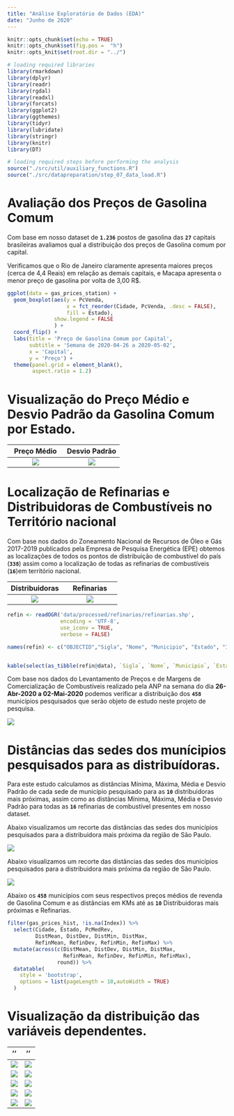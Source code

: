 ```yaml
---
title: "Análise Exploratório de Dados (EDA)"
date: "Junho de 2020"
---
```


```r
knitr::opts_chunk$set(echo = TRUE)
knitr::opts_chunk$set(fig.pos =  "h")
knitr::opts_knit$set(root.dir = "../")

# loading required libraries
library(rmarkdown)
library(dplyr)
library(readr)
library(rgdal)
library(readxl)
library(forcats)
library(ggplot2)
library(ggthemes)
library(tidyr)
library(lubridate)
library(stringr)
library(knitr)
library(DT)
```

```r
# loading required steps before performing the analysis
source("./src/util/auxiliary_functions.R")
source("./src/datapreparation/step_07_data_load.R")
```

# Avaliação dos Preços de Gasolina Comum

Com base em nosso dataset de **`1.236`** postos de gasolina das **`27`** capitais brasileiras avaliamos qual a distribuição dos preços de Gasolina comum por capital.

Verificamos que o Rio de Janeiro claramente apresenta maiores preços (cerca de 4,4 Reais) em relação as demais capitais, e Macapa apresenta o menor preço de gasolina por volta de 3,00 R$.

```r
ggplot(data = gas_prices_station) +
  geom_boxplot(aes(y = PcVenda, 
                   x = fct_reorder(Cidade, PcVenda, .desc = FALSE),
                   fill = Estado), 
               show.legend = FALSE
               ) +
  coord_flip() +
  labs(title = 'Preço de Gasolina Comum por Capital',
       subtitle = 'Semana de 2020-04-26 a 2020-05-02',
       x = 'Capital',
       y = 'Preço') + 
  theme(panel.grid = element_blank(),
        aspect.ratio = 1.2)
```


# Visualização do Preço Médio e Desvio Padrão da Gasolina Comum por Estado.

Preço Médio                           |Desvio Padrão  
:-------------------------:|:-------------------------:
![](https://raw.githubusercontent.com/ldaniel/Spatial-Statistics-Applications/master/images/eda/UF_PcMedRev.svg)  |  ![](https://raw.githubusercontent.com/ldaniel/Spatial-Statistics-Applications/master/images/eda/UF_PcMedRevDev.svg)

# Localização de Refinarias e Distribuidoras de Combustíveis no Território nacional

Com base nos dados do Zoneamento Nacional de Recursos de Óleo e Gás 2017-2019 publicados pela Empresa de Pesquisa Energética (EPE) obtemos as localizações de todos os pontos de distribuição de combustível do país (**`338`**) assim como a localização de todas as refinarias de combustíveis (**`16`**)em território nacional.

Distribuidoras             |Refinarias  
:-------------------------:|:-------------------------:
![](https://raw.githubusercontent.com/ldaniel/Spatial-Statistics-Applications/master/images/eda/loc_dist_combust.svg)  |  ![](https://raw.githubusercontent.com/ldaniel/Spatial-Statistics-Applications/master/images/eda/loc_refin_combust.svg)


```r
refin <- readOGR('data/processed/refinarias/refinarias.shp', 
                 encoding = 'UTF-8', 
                 use_iconv = TRUE,
                 verbose = FALSE)

names(refin) <- c("OBJECTID","Sigla", "Nome", "Municipio", "Estado", "Início de Operação", "Capacidade-m3", "Tipo_Inst", "Titularida", "Observaç", "CLASSIFICA")


kable(select(as_tibble(refin@data), `Sigla`, `Nome`, `Municipio`, `Estado`, `Início de Operação`, `Capacidade-m3`))

```

Com base nos dados do Levantamento de Preços e de Margens de Comercialização de Combustíveis realizado pela ANP na semana do dia **26-Abr-2020 a 02-Mai-2020** podemos verificar a distribuição dos **`458`** municípios pesquisados que serão objeto de estudo neste projeto de pesquisa.

![](https://raw.githubusercontent.com/ldaniel/Spatial-Statistics-Applications/master/images/eda/loc_cidade_combust.svg)

# Distâncias das sedes dos munícipios pesquisados para as distribuídoras.

Para este estudo calculamos as distâncias Mínima, Máxima, Média e Desvio Padrão de cada sede de município pesquisado para as **`10`** distribuidoras mais próximas, assim como as distâncias Mínima, Máxima, Média e Desvio Padrão para todas as **`16`** refinarias de combustível presentes em nosso dataset.

Abaixo visualizamos um recorte das distâncias das sedes dos municípios pesquisados para a distribuidora mais próxima da região de São Paulo.

[![](https://raw.githubusercontent.com/ldaniel/Spatial-Statistics-Applications/master/images/eda/dist_sedes_dist.png)](https://ldaniel.github.io/Spatial-Statistics-Applications/viz_qgis.html)

Abaixo visualizamos um recorte das distâncias das sedes dos municípios pesquisados para a distribuidora mais próxima da região de São Paulo.

![](https://raw.githubusercontent.com/ldaniel/Spatial-Statistics-Applications/master/images/eda/dist_sedes_refin.svg)

Abaixo os **`458`** municípios com seus respectivos preços médios de revenda de Gasolina Comum e as distâncias em KMs até as **`10`** Distribuidoras mais próximas e Refinarias.

```r
filter(gas_prices_hist, !is.na(Index)) %>% 
  select(Cidade, Estado, PcMedRev, 
         DistMean, DistDev, DistMin, DistMax, 
         RefinMean, RefinDev, RefinMin, RefinMax) %>% 
  mutate(across(c(DistMean, DistDev, DistMin, DistMax, 
                  RefinMean, RefinDev, RefinMin, RefinMax), 
                round)) %>% 
  datatable(
    style = 'bootstrap',
    options = list(pageLength = 10,autoWidth = TRUE)
  )
```

# Visualização da distribuição das variáveis dependentes.

''                           |''  
:-------------------------:|:-------------------------:
![](https://raw.githubusercontent.com/ldaniel/Spatial-Statistics-Applications/master/images/eda/DistMean.svg)  |  ![](https://raw.githubusercontent.com/ldaniel/Spatial-Statistics-Applications/master/images/eda/DistDev.svg)
![](https://raw.githubusercontent.com/ldaniel/Spatial-Statistics-Applications/master/images/eda/DistMin.svg)  |  ![](https://raw.githubusercontent.com/ldaniel/Spatial-Statistics-Applications/master/images/eda/DistMax.svg)
![](https://raw.githubusercontent.com/ldaniel/Spatial-Statistics-Applications/master/images/eda/RefinMean.svg)  |  ![](https://raw.githubusercontent.com/ldaniel/Spatial-Statistics-Applications/master/images/eda/RefinDev.svg)
![](https://raw.githubusercontent.com/ldaniel/Spatial-Statistics-Applications/master/images/eda/RefinMin.svg)  |  ![](https://raw.githubusercontent.com/ldaniel/Spatial-Statistics-Applications/master/images/eda/RefinMax.svg)
![](https://raw.githubusercontent.com/ldaniel/Spatial-Statistics-Applications/master/images/eda/ChgPIB.svg)  |  ![](https://raw.githubusercontent.com/ldaniel/Spatial-Statistics-Applications/master/images/eda/ChgPIBCap.svg)
